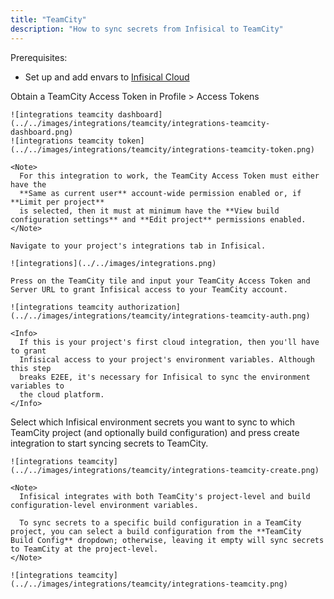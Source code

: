 ```yaml
---
title: "TeamCity"
description: "How to sync secrets from Infisical to TeamCity"
---
```


Prerequisites:

- Set up and add envars to [Infisical Cloud](https://app.infisical.com)

<Steps>
  <Step title="Authorize Infisical for TeamCity">
    Obtain a TeamCity Access Token in Profile > Access Tokens

    ![integrations teamcity dashboard](../../images/integrations/teamcity/integrations-teamcity-dashboard.png)
    ![integrations teamcity token](../../images/integrations/teamcity/integrations-teamcity-token.png)

    <Note>
      For this integration to work, the TeamCity Access Token must either have the
      **Same as current user** account-wide permission enabled or, if **Limit per project**
      is selected, then it must at minimum have the **View build configuration settings** and **Edit project** permissions enabled.
    </Note>

    Navigate to your project's integrations tab in Infisical.

    ![integrations](../../images/integrations.png)

    Press on the TeamCity tile and input your TeamCity Access Token and Server URL to grant Infisical access to your TeamCity account.

    ![integrations teamcity authorization](../../images/integrations/teamcity/integrations-teamcity-auth.png)

    <Info>
      If this is your project's first cloud integration, then you'll have to grant
      Infisical access to your project's environment variables. Although this step
      breaks E2EE, it's necessary for Infisical to sync the environment variables to
      the cloud platform.
    </Info>
  </Step>
  <Step title="Start integration">
    Select which Infisical environment secrets you want to sync to which TeamCity project (and optionally build configuration) and press create integration to start syncing secrets to TeamCity.

    ![integrations teamcity](../../images/integrations/teamcity/integrations-teamcity-create.png)

    <Note>
      Infisical integrates with both TeamCity's project-level and build configuration-level environment variables.
      
      To sync secrets to a specific build configuration in a TeamCity project, you can select a build configuration from the **TeamCity Build Config** dropdown; otherwise, leaving it empty will sync secrets to TeamCity at the project-level.
    </Note>

    ![integrations teamcity](../../images/integrations/teamcity/integrations-teamcity.png)
  </Step>
</Steps>
